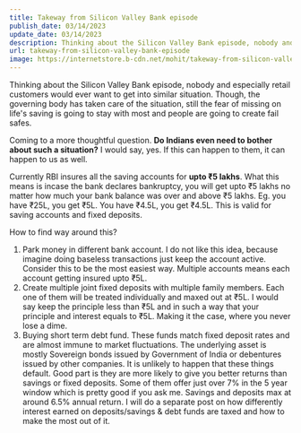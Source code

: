 ```yaml
---
title: Takeway from Silicon Valley Bank episode
publish_date: 03/14/2023
update_date: 03/14/2023
description: Thinking about the Silicon Valley Bank episode, nobody and especially retail customers would ever want to get into similar situation.
url: takeway-from-silicon-valley-bank-episode
image: https://internetstore.b-cdn.net/mohit/takeway-from-silicon-valley-bank-episode.png
---
```

Thinking about the Silicon Valley Bank episode, nobody and especially retail customers would ever want to get into similar situation. Though, the governing body has taken care of the situation, still the fear of missing on life's saving is going to stay with most and people are going to create fail safes.

Coming to a more thoughtful question. **Do Indians even need to bother about such a situation?** I would say, yes. If this can happen to them, it can happen to us as well.

Currently RBI insures all the saving accounts for **upto ₹5 lakhs**. What this means is incase the bank declares bankruptcy, you will get upto ₹5 lakhs no matter how much your bank balance was over and above ₹5 lakhs. Eg. you have ₹25L, you get ₹5L. You have ₹4.5L, you get ₹4.5L. This is valid for saving accounts and fixed deposits.

How to find way around this?

1. Park money in different bank account. I do not like this idea, because imagine doing baseless transactions just keep the account active. Consider this to be the most easiest way. Multiple accounts means each account getting insured upto ₹5L.
2. Create multiple joint fixed deposits with multiple family members. Each one of them will be treated individually and maxed out at ₹5L. I would say keep the principle less than ₹5L and in such a way that your principle and interest equals to ₹5L. Making it the case, where you never lose a dime.
3. Buying short term debt fund. These funds match fixed deposit rates and are almost immune to market fluctuations. The underlying asset is mostly Sovereign bonds issued by Government of India or debentures issued by other companies. It is unlikely to happen that these things default. Good part is they are more likely to give you better returns than savings or fixed deposits. Some of them offer just over 7% in the 5 year window which is pretty good if you ask me. Savings and deposits max at around 6.5% annual return. I will do a separate post on how differently interest earned on deposits/savings & debt funds are taxed and how to make the most out of it.